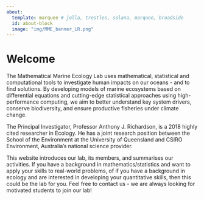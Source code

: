 ```yaml
---
about:
  template: marquee # jolla, trestles, solana, marquee, broadside
  id: about-block
  image: "img/MME_banner_LR.png"
---
```


::: {#about-block}
:::

# Welcome

The Mathematical Marine Ecology Lab uses mathematical, statistical and computational tools to investigate human impacts on our oceans - and to find solutions. By developing models of marine ecosystems based on differential equations and cutting-edge statistical approaches using high-performance computing, we aim to better understand key system drivers, conserve biodiversity, and ensure productive fisheries under climate change.

The Principal Investigator, Professor Anthony J. Richardson, is a 2018 highly cited researcher in Ecology. He has a joint research position between the School of the Environment at the University of Queensland and CSIRO Environment, Australia’s national science provider.

This website introduces our lab, its members, and summarises our activities. If you have a background in mathematics/statistics and want to apply your skills to real-world problems, of if you have a background in ecology and are interested in developing your quantitative skills, then this could be the lab for you. Feel free to contact us - we are always looking for motivated students to join our lab!
